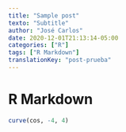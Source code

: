 ---
title: "Sample post"
texto: "Subtitle"
author: "José Carlos"
date: 2020-12-01T21:13:14-05:00
categories: ["R"]
tags: ["R Markdown"]
translationKey: "post-prueba"
---

# R Markdown

```{r}
curve(cos, -4, 4)
```


